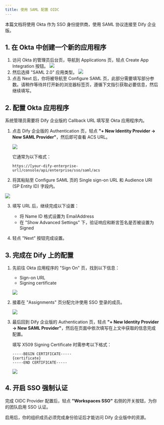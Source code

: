 ```yaml
---
title: 使用 SAML 配置 OIDC
---
```


本篇文档将使用 Okta 作为 SSO 身份提供商，使用 SAML 协议连接至 Dify 企业版。

## 1. 在 Okta 中创建一个新的应用程序

1. 访问 Okta 的管理员后台页，导航到 Applications 页，轻点 Create App Integration 按钮。
![](/zh-cn/img/eac08a1d4b7aa615d1108081b5e99731.png)
2. 然后选择 "SAML 2.0" 应用类型。
![](/zh-cn/img/409f64e068449c2f9dc9c3e471a36946.png)
3. 点击 Next 后，你将被导航至 Configure SAML 页，此部分需要填写部分参数。请稍作等待并打开新的浏览器标签页，遵循下文指引获取必要信息，然后继续填写。

## 2. 配置 Okta 应用程序

系统管理员需要将 Dify 企业版的 Callback URL 填写至 Okta 应用程序内。

1. 点击 Dify 企业版的 Authentication 页，轻点 **"+ New Identity Provider → New SAML Provider"**，然后即可查看 ACS URL。

   ![](/zh-cn/img/f66303a3902d7fff58c76228f6485386.png)

   它通常为以下格式：

   ```
   https://[your-dify-enterprise-url]/console/api/enterprise/sso/saml/acs
   ```

2. 将其粘贴至 Configure SAML 页的 Single sign-on URL 和 Audience URI (SP Entity ID) 字段内。

![](/zh-cn/img/e6c1a1521306919ab325030adafb2d2b.png)

3. 填写 URL 后，继续完成以下设置：
   * 将 Name ID 格式设置为 EmailAddress
   * 在 "Show Advanced Settings" 下，验证响应和断言签名是否被设置为 Signed

4. 轻点 "Next" 按钮完成设置。

## 3. 完成在 Dify 上的配置

1. 先前往 Okta 应用程序的 "Sign On" 页，找到以下信息：
   * Sign-on URL
   * Signing certificate

   ![](/zh-cn/img/edd232ff0c1e0a28243fdce755f8ea1b.png)

2. 接着在 "Assignments" 页分配允许使用 SSO 登录的成员。

   ![](/zh-cn/img/7ce55440e9bce1965712e167ab8e8567.png)

3. 最后回到 Dify 企业版的 Authentication 页，轻点 **"+ New Identity Provider → New SAML Provider"**，然后在页面中依次填写在上文中获取的信息完成配置。

   填写 X509 Signing Certificate 时需参考以下格式：

   ```
   -----BEGIN CERTIFICATE-----
   {certificate}
   -----END CERTIFICATE-----
   ```

   ![](/zh-cn/img/1548ea93cfa68352384295fef8b038e3.png)

## 4. 开启 SSO 强制认证

完成 OIDC Provider 配置后，轻点 **"Workspaces SSO"** 右侧的开关按钮，为你的团队启用 SSO 认证。

启用后，你的组织成员必须完成身份验证后才能访问 Dify 企业版中的资源。

